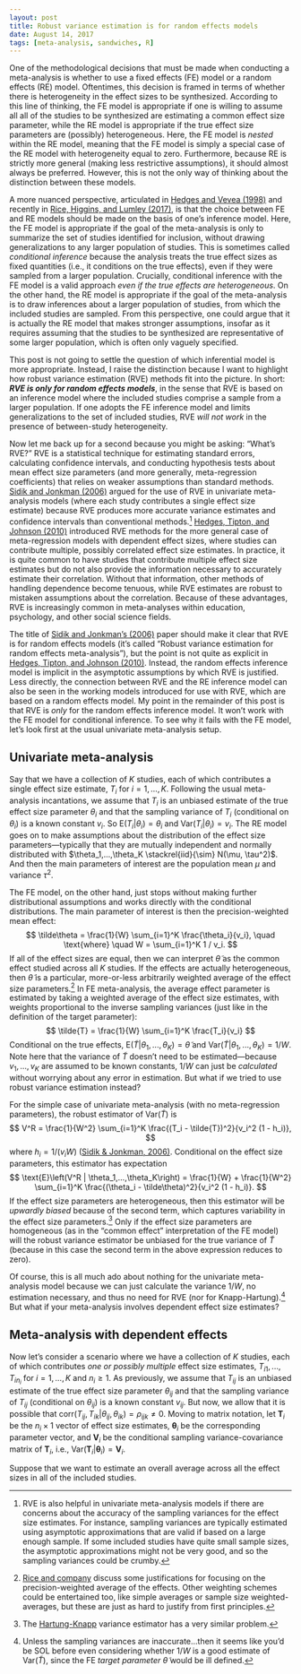 ```yaml
---
layout: post
title: Robust variance estimation is for random effects models
date: August 14, 2017
tags: [meta-analysis, sandwiches, R]
---
```


One of the methodological decisions that must be made when conducting a meta-analysis is whether to use a fixed effects (FE) model or a random effects (RE) model. Oftentimes, this decision is framed in terms of whether there is heterogeneity in the effect sizes to be synthesized. According to this line of thinking, the FE model is appropriate if one is willing to assume all all of the studies to be synthesized are estimating a common effect size parameter, while the RE model is appropriate if the true effect size parameters are  (possibly) heterogeneous. Here, the FE model is _nested_ within the RE model, meaning that the FE model is simply a special case of the RE model with heterogeneity equal to zero. Furthermore, because RE is strictly more general (making less restrictive assumptions), it should almost always be preferred. However, this is not the only way of thinking about the distinction between these models. 

A more nuanced perspective, articulated in [Hedges and Vevea (1998)](https://dx.doi.org/10.1037/1082-989X.3.4.486) and recently in [Rice, Higgins, and Lumley (2017)](https://dx.doi.org/10.1111/rssa.12275), is that the choice between FE and RE models should be made on the basis of one's inference model. Here, the FE model is appropriate if the goal of the meta-analysis is only to summarize the set of studies identified for inclusion, without drawing generalizations to any larger population of studies. This is sometimes called _conditional inference_ because the analysis treats the true effect sizes as fixed quantities (i.e., it conditions on the true effects), even if they were sampled from a larger population. Crucially, conditional inference with the FE model is a valid approach _even if the true effects are heterogeneous_. On the other hand, the RE model is appropriate if the goal of the meta-analysis is to draw inferences about a larger population of studies, from which the included studies are sampled. From this perspective, one could argue that it is actually the RE model that makes stronger assumptions, insofar as it requires assuming that the studies to be synthesized are representative of some larger population, which is often only vaguely specified. 

This post is not going to settle the question of which inferential model is more appropriate. Instead, I raise the distinction because I want to highlight how robust variance estimation (RVE) methods fit into the picture.
In short: __*RVE is only for random effects models*__, in the sense that RVE is based on an inference model where the included studies comprise a sample from a larger population. If one adopts the FE inference model and limits generalizations to the set of included studies, RVE _will not work_ in the presence of between-study heterogeneity.  

Now let me back up for a second because you might be asking: "What's RVE?" RVE is a statistical technique for estimating standard errors, calculating confidence intervals, and conducting hypothesis tests about mean effect size parameters (and more generally, meta-regression coefficients) that relies on weaker assumptions than standard methods. [Sidik and Jonkman (2006)](https://dx.doi.org/10.1016/j.csda.2005.07.019) argued for the use of RVE in univariate meta-analysis models (where each study contributes a single effect size estimate) because RVE produces more accurate variance estimates and confidence intervals than conventional methods.[^1] [Hedges, Tipton, and Johnson (2010)](https://dx.doi.org/10.1002/jrsm.5) introduced RVE methods for the more general case of meta-regression models with dependent effect sizes, where studies can contribute multiple, possibly correlated effect size estimates. In practice, it is quite common to have studies that contribute multiple effect size estimates but do not also provide the information necessary to accurately estimate their correlation. Without that information, other methods of handling dependence become tenuous, while  RVE estimates are robust to mistaken assumptions about the correlation. Because of these advantages, RVE is increasingly common in meta-analyses within education, psychology, and other social science fields.

The title of [Sidik and Jonkman's (2006)](https://dx.doi.org/10.1016/j.csda.2005.07.019) paper should make it clear that RVE is for random effects models (it's called "Robust variance estimation for random effects meta-analysis"), but the point is not quite as explicit in [Hedges, Tipton, and Johnson (2010)](https://dx.doi.org/10.1002/jrsm.5). Instead, the random effects inference model is implicit in the asymptotic assumptions by which RVE is justified. Less directly, the connection between RVE and the RE inference model can also be seen in the working models introduced for use with RVE, which are based on a random effects model. My point in the remainder of this post is that RVE is _only_ for the random effects inference model. It won't work with the FE model for conditional inference. To see why it fails with the FE model, let's look first at the usual univariate meta-analysis setup.

## Univariate meta-analysis

Say that we have a collection of $K$ studies, each of which contributes a single effect size estimate, $T_i$ for $i = 1,...,K$. Following the usual meta-analysis incantations, we assume that $T_i$ is an unbiased estimate of the true effect size parameter $\theta_i$ and that the sampling variance of $T_i$ (conditional on $\theta_i$) is a known constant $v_i$. So $\text{E}(T_i|\theta_i) = \theta_i$ and $\text{Var}(T_i | \theta_i) = v_i$. The RE model goes on to make assumptions about the distribution of the effect size parameters---typically that they are mutually independent and normally distributed with $\theta_1,...,\theta_K \stackrel{iid}{\sim} N(\mu, \tau^2)$. And then the main parameters of interest are the population mean $\mu$ and variance $\tau^2$.  

The FE model, on the other hand, just stops without making further distributional assumptions and works directly with the conditional distributions. The main parameter of interest is then the precision-weighted mean effect:
$$
\tilde\theta = \frac{1}{W} \sum_{i=1}^K \frac{\theta_i}{v_i}, \quad \text{where} \quad W = \sum_{i=1}^K 1 / v_i.
$$
If all of the effect sizes are equal, then we can interpret $\tilde\theta$ as the common effect studied across all $K$ studies. If the effects are actually heterogeneous, then $\tilde\theta$ is a particular, more-or-less arbitrarily weighted average of the effect size parameters.[^2] In FE meta-analysis, the average effect parameter is estimated by taking a weighted average of the effect size estimates, with weights proportional to the inverse sampling variances (just like in the definition of the target parameter):
$$
\tilde{T} = \frac{1}{W} \sum_{i=1}^K \frac{T_i}{v_i}
$$
Conditional on the true effects, $\text{E}\left(\tilde{T} | \theta_1,...,\theta_K\right) = \tilde\theta$ and $\text{Var}\left(\tilde{T} | \theta_1,...,\theta_K\right) = 1 / W$. Note here that the variance of $\tilde{T}$ doesn't need to be estimated---because $v_1,...,v_K$ are assumed to be known constants, $1 / W$ can just be _calculated_ without worrying about any error in estimation. But what if we tried to use robust variance estimation instead?

For the simple case of univariate meta-analysis (with no meta-regression parameters), the robust estimator of $\text{Var}({\tilde{T}})$ is 
$$
V^R = \frac{1}{W^2} \sum_{i=1}^K \frac{(T_i - \tilde{T})^2}{v_i^2 (1 - h_i)},
$$
where $h_i = 1 / (v_i W)$ ([Sidik & Jonkman, 2006)](https://dx.doi.org/10.1016/j.csda.2005.07.019). Conditional on the effect size parameters, this estimator has expectation
$$
\text{E}\left(V^R | \theta_1,...,\theta_K\right) = \frac{1}{W} + \frac{1}{W^2} \sum_{i=1}^K \frac{(\theta_i - \tilde\theta)^2}{v_i^2 (1 - h_i)}.
$$
If the effect size parameters are heterogeneous, then this estimator will be _upwardly biased_ because of the second term, which captures variability in the effect size parameters.[^3] Only if the effect size parameters are homogeneous (as in the "common effect" interpretation of the FE model) will the robust variance estimator be unbiased for the true variance of $\tilde{T}$ (because in this case the second term in the above expression reduces to zero). 

Of course, this is all much ado about nothing for the univariate meta-analysis model because we can just calculate the variance $1 / W$, no estimation necessary, and thus no need for RVE (nor for Knapp-Hartung).[^4] But what if your meta-analysis involves dependent effect size estimates?

## Meta-analysis with dependent effects

Now let's consider a scenario where we have a collection of $K$ studies, each of which contributes _one or possibly multiple_ effect size estimates, $T_{i1},...,T_{in_i}$ for $i = 1,...,K$ and $n_i \geq 1$. As previously, we assume that $T_{ij}$ is an unbiased estimate of the true effect size parameter $\theta_{ij}$ and that the sampling variance of $T_{ij}$ (conditional on $\theta_{ij}$) is a known constant $v_{ij}$. But now, we allow that it is possible that $\text{corr}\left(T_{ij}, T_{ik} \left| \theta_{ij}, \theta_{ik} \right. \right) = \rho_{ijk} \neq 0$. Moving to matrix notation, let $\mathbf{T}_i$ be the $n_i \times 1$ vector of effect size estimates, $\boldsymbol\theta_i$ be the corresponding parameter vector, and $\mathbf{V}_i$ be the conditional sampling variance-covariance matrix of $\mathbf{T}_i$, i.e., $\text{Var}(\mathbf{T}_i | \boldsymbol\theta_i) = \mathbf{V}_i$. 

Suppose that we want to estimate an overall average across all the effect sizes in all of the included studies. 


[^1]: RVE is also helpful in univariate meta-analysis models if there are concerns about the accuracy of the sampling variances for the effect size estimates. For instance, sampling variances are typically estimated using asymptotic approximations that are valid if based on a large enough sample. If some included studies have quite small sample sizes, the asymptotic approximations might not be very good, and so the sampling variances could be crumby.  
[^2]: [Rice and company](https://dx.doi.org/10.1111/rssa.12275) discuss some justifications for focusing on the precision-weighted average of the effects. Other weighting schemes could be entertained too, like simple averages or sample size weighted-averages, but these are just as hard to justify from first principles. 
[^3]: The [Hartung-Knapp](https://dx.doi.org/10.1002/sim.791) variance estimator has a very similar problem. 
[^4]: Unless the sampling variances are inaccurate...then it seems like you'd be SOL before even considering whether $1 / W$ is a good estimate of $\text{Var}({\tilde{T}})$, since the FE _target parameter_ $\tilde\theta$ would be ill defined.